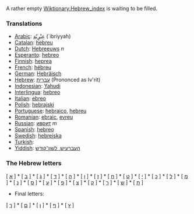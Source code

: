 A rather empty [[Wiktionary:Hebrew_index]] is waiting to be filled.

===Translations===
*[[Arabic]]: [[عِبْرٍيّة]] (`ibriyyah)
*[[Catalan]]: [[hebreu]]
*[[Dutch]]: [[Hebreeuws]] ''n''
*[[Esperanto]]: [[hebreo]]
*[[Finnish]]: [[heprea]]
*[[French]]: [[hébreu]]
*[[German]]: [[Hebräisch]]
*[[Hebrew]]: [[עברית]] (Prononced as Iv'rit)
*[[Indonesian]]: [[Yahudi]]
*[[Interlingua]]: [[hebreo]]
*[[Italian]]: [[ebreo]]
*[[Polish]]: [[hebrajski]]
*[[Portuguese]]: [[hebraico]], [[hebreu]]
*[[Romanian]]: [[ebraic]], [[evreu]]
*[[Russian]]: [[иврит]] ''m''
*[[Spanish]]: [[hebreo]]
*[[Swedish]]: [[hebreiska]]
*[[Turkish]]: [[]]
*[[Yiddish]]: [[העברעיִש, לשון־קודש]]

===The Hebrew letters===

[ [[א]] ] * [ [[ב]] ] * [ [[ג]] ] * [ [[ד]] ] * [ [[ה]] ] * [ [[ו]] ] * [ [[ז]] ] * [ [[ח]] ] * [ [[ט]] ] * [ [[י]] ] * [ [[כ]] ] * [ [[ל]] ] * [ [[מ]] ] * [ [[נ]] ] * [ [[ס]] ] * [ [[ע]] ] * [ [[פ]] ] * [ [[צ]] ] * [ [[ק]] ] * [ [[ר]] ] * [ [[ש]] ] * [ [[ת]] ]

* Final letters:

[ [[ך]] ] * [ [[ם]] ] * [ [[ן]] ] * [ [[ף]] ] * [ [[ץ]] ]